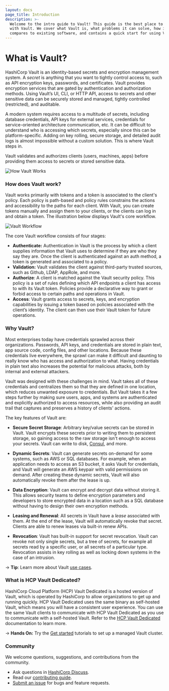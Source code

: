 ```yaml
---
layout: docs
page_title: Introduction
description: >-
  Welcome to the intro guide to Vault! This guide is the best place to start
  with Vault. We cover what Vault is, what problems it can solve, how it
  compares to existing software, and contains a quick start for using Vault.
---
```


# What is Vault?

HashiCorp Vault is an identity-based secrets and encryption management system. A _secret_ is anything that you want to tightly control access to, such as API encryption keys, passwords, and certificates. Vault provides encryption services that are gated by authentication and authorization methods. Using Vault’s UI, CLI, or HTTP API, access to secrets and other sensitive data can be securely stored and managed, tightly controlled (restricted), and auditable.

A modern system requires access to a multitude of secrets, including database credentials,
API keys for external services, credentials for service-oriented architecture
communication, etc. It can be difficult to understand who is accessing which secrets, especially since this can be platform-specific. Adding on key rolling, secure storage, and
detailed audit logs is almost impossible without a custom solution. This is
where Vault steps in.

Vault validates and authorizes clients (users, machines, apps) before providing them access to secrets or stored sensitive data.

![How Vault Works](/img/how-vault-works.png)

### How does Vault work?

Vault works primarily with tokens and a token is associated to the client's policy. Each policy is path-based and policy rules constrains the actions and accessibility to the paths for each client. With Vault, you can create tokens manually and assign them to your clients, or the clients can log in and obtain a token. The illustration below displays Vault's core workflow.

![Vault Workflow](/img/vault-workflow-diagram1.png)

 The core Vault workflow consists of four stages:

* **Authenticate:** Authentication in Vault is the process by which a client supplies information that Vault uses to determine if they are who they say they are. Once the client is authenticated against an auth method, a token is generated and associated to a policy.
* **Validation:** Vault validates the client against third-party trusted sources, such as Github, LDAP, AppRole, and more.
* **Authorize**: A client is matched against the Vault security policy.  This policy is a set of rules defining which API endpoints a client has access to with its Vault token. Policies provide a declarative way to grant or forbid access to certain paths and operations in Vault.
* **Access**: Vault grants access to secrets, keys, and encryption capabilities by issuing a token based on policies associated with the client’s identity. The client can then use their Vault token for future operations.

### Why Vault?

Most enterprises today have credentials sprawled across their organizations. Passwords, API keys, and credentials are stored in plain text, app source code, config files, and other locations. Because these credentials live everywhere, the sprawl can make it difficult and daunting to really know who has access and authorization to what. Having credentials in plain text also increases the potential for malicious attacks, both by internal and external attackers.

Vault was designed with these challenges in mind. Vault takes all of these credentials and centralizes them so that they are defined in one location, which reduces unwanted exposure to credentials. But Vault takes it a few steps further by making sure users, apps, and systems are authenticated and explicitly authorized to access resources, while also providing an audit trail that captures and preserves a history of clients' actions.

The key features of Vault are:

- **Secure Secret Storage**: Arbitrary key/value secrets can be stored
  in Vault. Vault encrypts these secrets prior to writing them to persistent
  storage, so gaining access to the raw storage isn't enough to access
  your secrets. Vault can write to disk, [Consul](https://www.consul.io/),
  and more.

- **Dynamic Secrets**: Vault can generate secrets on-demand for some
  systems, such as AWS or SQL databases. For example, when an application
  needs to access an S3 bucket, it asks Vault for credentials, and Vault
  will generate an AWS keypair with valid permissions on demand. After
  creating these dynamic secrets, Vault will also automatically revoke them
  after the lease is up.

- **Data Encryption**: Vault can encrypt and decrypt data without storing
  it. This allows security teams to define encryption parameters and
  developers to store encrypted data in a location such as a SQL database
  without having to design their own encryption methods.

- **Leasing and Renewal**: All secrets in Vault have a _lease_ associated
  with them. At the end of the lease, Vault will automatically revoke that
  secret. Clients are able to renew leases via built-in renew APIs.

- **Revocation**: Vault has built-in support for secret revocation. Vault
  can revoke not only single secrets, but a tree of secrets, for example
  all secrets read by a specific user, or all secrets of a particular type.
  Revocation assists in key rolling as well as locking down systems in the
  case of an intrusion.

-> **Tip**: Learn more about Vault [use cases](/vault/docs/use-cases).

### What is HCP Vault Dedicated?

HashiCorp Cloud Platform (HCP) Vault Dedicated is a hosted version of Vault, which is operated by HashiCorp to allow organizations to get up and running quickly. HCP Vault Dedicated uses the same binary as self-hosted Vault, which means you will have a consistent user experience. You can use the same Vault clients to communicate with HCP Vault Dedicated as you use to communicate with a self-hosted Vault. Refer to the [HCP Vault Dedicated](/hcp/docs/vault) documentation to learn more.

-> **Hands On:** Try the [Get started](/vault/tutorials/cloud) tutorials to set up a managed Vault cluster.

### Community

We welcome questions, suggestions, and contributions from the community.

* Ask questions in [HashiCorp Discuss](https://discuss.hashicorp.com/c/vault/30).
* Read our [contributing guide](https://github.com/hashicorp/vault/blob/main/CONTRIBUTING.md).
* [Submit an issue](https://github.com/hashicorp/vault/issues/new/choose) for bugs and feature requests.
